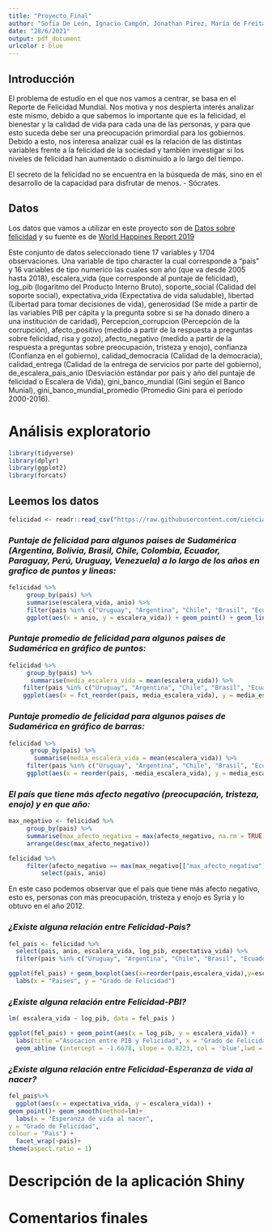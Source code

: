 ```yaml
---
title: "Proyecto_Final"
author: "Sofia De León, Ignacio Campón, Jonathan Pirez, María de Freitas"
date: "28/6/2021"
output: pdf_document
urlcolor : blue
---
```


## Introducción

El problema de estudio en el que nos vamos a centrar, se basa en el Reporte de Felicidad Mundial. 
Nos motiva y nos despierta interés analizar este mismo, debido a que sabemos lo importante que es la felicidad, el bienestar y la calidad de vida para cada una de las personas, y para que esto suceda debe ser una preocupación primordial para los gobiernos. Debido a esto, nos interesa analizar cuál es la relación de las distintas variables frente a la felicidad de la sociedad y también investigar si los niveles de felicidad han aumentado o disminuido a lo largo del tiempo. 

El secreto de la felicidad no se encuentra en la búsqueda de más, sino en el desarrollo de la capacidad para disfrutar de menos. - Sócrates.


## Datos

Los datos que vamos a utilizar en este proyecto son de [Datos sobre felicidad](https://github.com/cienciadedatos/datos-de-miercoles/tree/master/datos/2019/2019-08-07) y su fuente es de [World Happines Report 2019](https://worldhappiness.report/ed/2019/)

Este conjunto de datos seleccionado tiene 17 variables y 1704 observaciones. Una variable de tipo character la cual corresponde a "pais" y 16 variables de tipo numerico las cuales son año (que va desde 2005 hasta 2018), escalera_vida (que corresponde al puntaje de felicidad), log_pib (logaritmo del Producto Interno Bruto), soporte_social (Calidad del soporte social), expectativa_vida (Expectativa de vida saludable), libertad (Libertad para tomar decisiones de vida), generosidad (Se mide a partir de las variables PIB per cápita y la pregunta sobre si se ha donado dinero a una institución de caridad), Percepcion_corrupcion (Percepción de la corrupción), afecto_positivo (medido a partir de la respuesta a preguntas sobre felicidad, risa y gozo), afecto_negativo (medido a partir de la respuesta a preguntas sobre preocupación, tristeza y enojo), confianza (Confianza en el gobierno), calidad_democracia (Calidad de la democracia), calidad_entrega (Calidad de la entrega de servicios por parte del gobierno), de_escalera_pais_anio (Desviación estándar por país y año del puntaje de felicidad o Escalera de Vida), gini_banco_mundial (Gini según el Banco Munial), gini_banco_mundial_promedio (Promedio Gini para el período 2000-2016). 


# Análisis exploratorio 


```r
library(tidyverse)
library(dplyr)
library(ggplot2)
library(forcats)
```


## Leemos los datos

```r
felicidad <- readr::read_csv("https://raw.githubusercontent.com/cienciadedatos/datos-de-miercoles/master/datos/2019/2019-08-07/felicidad.csv")
```


### *Puntaje de felicidad para algunos paises de Sudamérica (Argentina, Bolivia, Brasil, Chile, Colombia, Ecuador, Paraguay, Perú, Uruguay, Venezuela) a lo largo de los años en grafico de puntos y lineas:*

```r
felicidad %>%
     group_by(pais) %>% 
     summarise(escalera_vida, anio) %>% 
     filter(pais %in% c("Uruguay", "Argentina", "Chile", "Brasil", "Ecuador", "Bolivia", "Paraguay", "Perú", "Colombia", "Venezuela")) %>% 
     ggplot(aes(x = anio, y = escalera_vida)) + geom_point() + geom_line() + facet_wrap(vars(pais)) + labs(x = "Año", y = "Puntaje de Felicidad")
```




### *Puntaje promedio de felicidad para algunos paises de Sudamérica en gráfico de puntos:*

```r
felicidad %>%
     group_by(pais) %>% 
      summarise(media_escalera_vida = mean(escalera_vida)) %>% 
    filter(pais %in% c("Uruguay", "Argentina", "Chile", "Brasil", "Ecuador", "Bolivia", "Paraguay", "Perú", "Colombia", "Venezuela")) %>% 
    ggplot(aes(x = fct_reorder(pais, media_escalera_vida), y = media_escalera_vida)) + geom_point() + labs(x = "País", y = "Puntaje promedio de felicidad")
```

### *Puntaje promedio de felicidad para algunos paises de Sudamérica en gráfico de barras:*

```r
felicidad %>%
      group_by(pais) %>% 
       summarise(media_escalera_vida = mean(escalera_vida)) %>% 
     filter(pais %in% c("Uruguay", "Argentina", "Chile", "Brasil", "Ecuador", "Bolivia", "Paraguay", "Perú", "Colombia", "Venezuela")) %>% 
     ggplot(aes(x = reorder(pais, -media_escalera_vida), y = media_escalera_vida)) + geom_bar(stat = "identity") + labs(x = "País", y = "Puntaje promedio de felicidad")
```




### *El país que tiene más afecto negativo (preocupación, tristeza, enojo) y en que año:*


```r
max_negativo <- felicidad %>%
     group_by(pais) %>% 
     summarise(max_afecto_negativo = max(afecto_negativo, na.rm = TRUE)) %>% 
     arrange(desc(max_afecto_negativo))
```

```r
felicidad %>% 
     filter(afecto_negativo == max(max_negativo[["max_afecto_negativo"]]))  %>% 
         select(pais, anio)
```


En este caso podemos observar que el país que tiene más afecto negativo, esto es, personas con más preocupación, tristeza y enojo es Syria y lo obtuvo en el año 2012. 

### *¿Existe alguna relación entre Felicidad-Pais?*

```r
fel_pais <- felicidad %>% 
  select(pais, anio, escalera_vida, log_pib, expectativa_vida) %>% 
  filter(pais %in% c("Uruguay", "Argentina", "Chile", "Brasil", "Ecuador", "Bolivia", "Paraguay", "Perú", "Colombia", "Venezuela"))

```

```r
ggplot(fel_pais) + geom_boxplot(aes(x=reorder(pais,escalera_vida),y=escalera_vida)) + 
  labs(x = "Paises", y = "Grado de Felicidad")

```



### *¿Existe alguna relación entre Felicidad-PBI?*

```r
lm( escalera_vida ~ log_pib, data = fel_pais )

ggplot(fel_pais) + geom_point(aes(x = log_pib, y = escalera_vida)) + 
  labs(title ="Asocacion entre PIB y Felicidad", x = "Grado de Felicidad", y = "PIB") +
  geom_abline (intercept = -1.6678, slope = 0.8223, col = 'blue',lwd = 1)

```



### *¿Existe alguna relación entre Felicidad-Esperanza de vida al nacer?*

```r
fel_pais%>%
  ggplot(aes(x = expectativa_vida, y = escalera_vida)) +
geom_point()+ geom_smooth(method=lm)+
  labs(x = "Esperanza de vida al nacer",
y = "Grado de Felicidad",
colour = "Pais") +
  facet_wrap(~pais)+
theme(aspect.ratio = 1)

```

# Descripción de la aplicación Shiny 









# Comentarios finales


